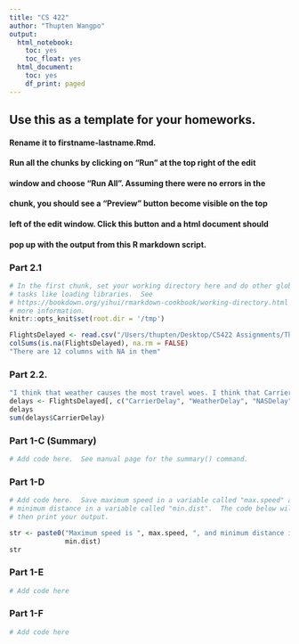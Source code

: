 ```yaml
---
title: "CS 422"
author: "Thupten Wangpo"
output: 
  html_notebook:
    toc: yes
    toc_float: yes
  html_document:
    toc: yes
    df_print: paged
---
```


<!-- More information in R Markdown can be found at:
1. https://www.ssc.wisc.edu/sscc/pubs/RFR/RFR_RMarkdown.html  This is 
   the place to start since it is a short tutorial.
2. https://rmarkdown.rstudio.com/index.html This contains a longer 
   tutorial.  Take a look at the cheatsheet in 
   https://rmarkdown.rstudio.com/lesson-15.html, it is a concise 
   reference of R Markdown on two pages.
<-->

## Use this as a template for your homeworks.
#### Rename it to firstname-lastname.Rmd.
#### Run all the chunks by clicking on "Run" at the top right of the edit 
#### window and choose "Run All".  Assuming there were no errors in the
#### chunk, you should see a "Preview" button become visible on the top
#### left of the edit window.  Click this button and a html document should
#### pop up with the output from this R markdown script.


### Part 2.1
```r
# In the first chunk, set your working directory here and do other global 
# tasks like loading libraries.  See  
# https://bookdown.org/yihui/rmarkdown-cookbook/working-directory.html for
# more information.
knitr::opts_knit$set(root.dir = '/tmp')

FlightsDelayed <- read.csv("/Users/thupten/Desktop/CS422 Assignments/Thupten-Wangpo-HW2/DelayedFlights-Small.csv")
colSums(is.na(FlightsDelayed), na.rm = FALSE)
"There are 12 columns with NA in them"


```
### Part 2.2.

```r
"I think that weather causes the most travel woes. I think that Carrier causees the least delays"
delays <- FlightsDelayed[, c("CarrierDelay", "WeatherDelay", "NASDelay", "SecurityDelay", "LateAircraftDelay")]
delays
sum(delays$CarrierDelay)
```
### Part 1-C (Summary)
```r
# Add code here.  See manual page for the summary() command.
```

### Part 1-D
```r
# Add code here.  Save maximum speed in a variable called "max.speed" and
# minimum distance in a variable called "min.dist".  The code below will
# then print your output.

str <- paste0("Maximum speed is ", max.speed, ", and minimum distance is ", 
              min.dist)
str
```
### Part 1-E
```r
# Add code here
```

### Part 1-F
```r
# Add code here
```
